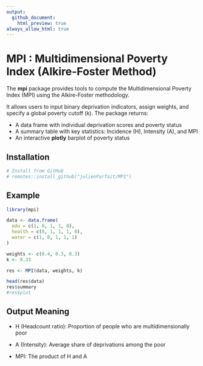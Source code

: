 ```yaml
---
output: 
  github_document:
    html_preview: true
always_allow_html: true
---
```


# MPI : Multidimensional Poverty Index (Alkire-Foster Method)

The **mpi** package provides tools to compute the Multidimensional Poverty Index (MPI) using the Alkire-Foster methodology.

It allows users to input binary deprivation indicators, assign weights, and specify a global poverty cutoff (k). The package returns:

- A data frame with individual deprivation scores and poverty status
- A summary table with key statistics: Incidence (H), Intensity (A), and MPI
- An interactive **plotly** barplot of poverty status

## Installation

```r
# Install from GitHub
# remotes::install_github("julienParfait/MPI")
```

## Example 

```r
library(mpi)

data <- data.frame(
  edu = c(1, 0, 1, 1, 0),
  health = c(0, 1, 1, 1, 0),
  water = c(1, 0, 1, 1, 1)
)

weights <- c(0.4, 0.3, 0.3)
k <- 0.33

res <- MPI(data, weights, k)

head(res$data)
res$summary
#res$plot

```


## Output Meaning

* H (Headcount ratio): Proportion of people who are multidimensionally poor

* A (Intensity): Average share of deprivations among the poor

* MPI: The product of H and A




